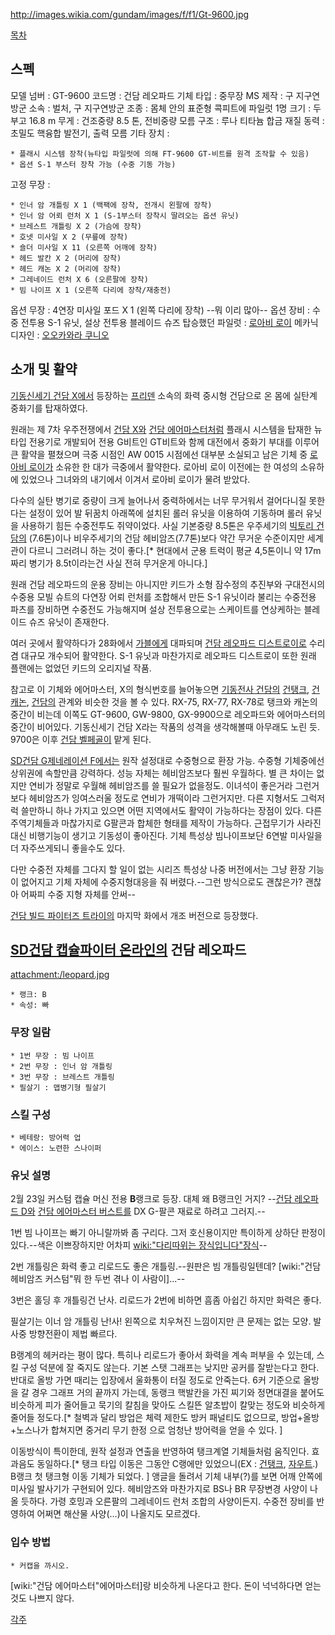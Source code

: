 http://images.wikia.com/gundam/images/f/f1/Gt-9600.jpg

[[목차]]

== 스펙 ==
모델 넘버 : GT-9600
코드명 : 건담 레오파드
기체 타입 : 중무장 MS
제작 : 구 지구연방군
소속 : 벌처, 구 지구연방군
조종 : 몸체 안의 표준형 콕피트에 파일럿 1명
크기 : 두부고 16.8 m
무게 : 건조중량 8.5 톤, 전비중량 모름
구조 : 루나 티타늄 합금 재질
동력 : 초밀도 핵융합 발전기, 출력 모름
기타 장치 :
 * 플래시 시스템 장착(뉴타입 파일럿에 의해 FT-9600 GT-비트를 원격 조작할 수 있음)
 * 옵션 S-1 부스터 장착 가능 (수중 기동 가능)
고정 무장 :
 * 인너 암 개틀링 X 1 (백팩에 장착, 전개시 왼팔에 장착)
 * 인너 암 어뢰 런처 X 1 (S-1부스터 장착시 딸려오는 옵션 유닛)
 * 브레스트 개틀링 X 2 (가슴에 장착)
 * 호넷 미사일 X 2 (무릎에 장착)
 * 숄더 미사일 X 11 (오른쪽 어깨에 장착)
 * 헤드 발칸 X 2 (머리에 장착)
 * 헤드 캐논 X 2 (머리에 장착)
 * 그레네이드 런처 X 6 (오른팔에 장착)
 * 빔 나이프 X 1 (오른쪽 다리에 장착/재충전)
옵션 무장 : 4연장 미사일 포드 X 1 (왼쪽 다리에 장착) --뭐 이리 많아--
옵션 장비 : 수중 전투용 S-1 유닛, 설상 전투용 블레이드 슈즈
탑승했던 파일럿 : [[로아비 로이]]
메카닉 디자인 : [[오오카와라 쿠니오]]

== 소개 및 활약 ==
[[기동신세기 건담 X]]에서 등장하는 [[프리덴]] 소속의 화력 중시형 건담으로 온 몸에 실탄계 중화기를 탑재하였다.

원래는 제 7차 우주전쟁에서 [[건담 X]]와 [[건담 에어마스터]]처럼 플래시 시스템을 탑재한 뉴타입 전용기로 개발되어 전용 G비트인 GT비트와 함께 대전에서 중화기 부대를 이루어 큰 활약을 펼쳤으며 극중 시점인 AW 0015 시점에선 대부분 소실되고 남은 기체 중 [[로아비 로이]]가 소유한 한 대가 극중에서 활약한다. 로아비 로이 이전에는 한 여성의 소유하에 있었으나 그녀와의 내기에서 이겨서 로아비 로이가 물려 받았다.

다수의 실탄 병기로 중량이 크게 늘어나서 중력하에서는 너무 무거워서 걸어다니질 못한다는 설정이 있어 발 뒤꿈치 아래쪽에 설치된 롤러 유닛을 이용하여 기동하며 롤러 유닛을 사용하기 힘든 수중전투도 쥐약이었다. 사실 기본중량 8.5톤은 우주세기의 [[빅토리 건담]]의 (7.6톤)이나 비우주세기의 건담 헤비암즈(7.7톤)보다 약간 무거운 수준이지만 세계관이 다르니 그러려니 하는 것이 좋다.[* 현대에서 군용 트럭이 평균 4,5톤이니 약 17m짜리 병기가 8.5t이라는건 사실 전혀 무거운게 아니다.]

원래 건담 레오파드의 운용 장비는 아니지만 키드가 소형 잠수정의 추진부와 구대전시의 수중용 모빌 슈트의 다연장 어뢰 런처를 조합해서 만든 S-1 유닛이라 불리는 수중전용 파츠를 장비하면 수중전도 가능해지며 설상 전투용으로는 스케이트를 연상케하는 블레이드 슈즈 유닛이 존재한다.

여러 곳에서 활약하다가 28화에서 [[가블]]에게 대파되며 [[건담 레오파드 디스트로이]]로 수리겸 대규모 개수되어 활약한다. S-1 유닛과 마찬가지로 레오파드 디스트로이 또한 원래 플랜에는 없었던 키드의 오리지널 작품.

참고로 이 기체와 에어마스터, X의 형식번호를 늘어놓으면 [[기동전사 건담]]의 [[건탱크]], [[건캐논]], [[건담]]의 관계와 비슷한 것을 볼 수 있다. RX-75, RX-77, RX-78로 탱크와 캐논의 중간이 비는데 이쪽도 GT-9600, GW-9800, GX-9900으로 레오파드와 에어마스터의 중간이 비어있다. 기동신세기 건담 X라는 작품의 성격을 생각해볼때 아무래도 노린 듯. 9700은 이후 [[건담 벨페골]]이 맡게 된다.

[[SD건담 G제네레이션 F]]에서는 원작 설정대로 수중형으로 환장 가능. 수중형 기체중에선 상위권에 속할만큼 강력하다. 성능 자체는 헤비암즈보다 훨씬 우월하다. 별 큰 차이는 없지만 연비가 정말로 우월해 헤비암즈를 쓸 필요가 없을정도. 이녀석이 좋은거라 그런거보다 헤비암즈가 잉여스러울 정도로 연비가 개떡이라 그런거지만. 다른 지형서도 그럭저럭 쓸만하니 하나 가지고 있으면 어떤 지역에서도 활약이 가능하다는 장점이 있다. 다른 주역기체들과 마찮가지로 G팔콘과 합체한 형태를 제작이 가능하다. 근접무기가 사라진 대신 비행기능이 생기고 기동성이 좋아진다. 기체 특성상 빔나이프보단 6연발 미사일을 더 자주쓰게되니 좋을수도 있다.

다만 수중전 자체를 그다지 할 일이 없는 시리즈 특성상 나중 버전에서는 그냥 환장 기능이 없어지고 기체 자체에 수중지형대응을 줘 버렸다.--그런 방식으로도 괜찮은가? 괜찮아 어짜피 수중 지형 자체를 안써--

[[건담 빌드 파이터즈 트라이]]의 마지막 화에서 개조 버전으로 등장했다.
== [[SD건담 캡슐파이터 온라인]]의 건담 레오파드 ==
attachment:/leopard.jpg
 * 랭크: B
 * 속성: 빠

=== 무장 일람 ===
 * 1번 무장 : 빔 나이프
 * 2번 무장 : 인너 암 개틀링
 * 3번 무장 : 브레스트 개틀링
 * 필살기 : 맵병기형 필살기

=== 스킬 구성 ===
 * 베테랑: 방어력 업
 * 에이스: 노련한 스나이퍼

=== 유닛 설명 ===
2월 23일 커스텀 캡슐 머신 전용 '''B'''랭크로 등장. 대체 왜 B랭크인 거지? --[[건담 레오파드 D]]와 [[건담 에어마스터 버스트]]를 DX G-팔콘 재료로 하려고 그러지.--

1번 빔 나이프는 빠기 아니랄까봐 좀 구리다. 그저 호신용이지만 특이하게 상하단 판정이 있다.--색은 이쁘장하지만 어차피 [[wiki:"다리따위는 장식입니다"장식]]--

2번 개틀링은 화력 좋고 리로드도 좋은 개틀링.--원판은 빔 개틀링일텐데? [wiki:"건담 헤비암즈 커스텀"뭐 한 두번 겪나 이 사람이]...--

3번은 홀딩 후 개틀링건 난사. 리로드가 2번에 비하면 흠좀 아쉽긴 하지만 화력은 좋다.

필살기는 이너 암 개틀링 난!사! 왼쪽으로 치우쳐진 느낌이지만 큰 문제는 없는 모양. 발사중 방향전환이 제법 빠르다.

B랭계의 헤커라는 평이 많다. 특히나 리로드가 좋아서 화력을 계속 퍼부을 수 있는데, 스킬 구성 덕분에 잘 죽지도 않는다. 기본 스탯 그래프는 낮지만 공커를 잘받는다고 한다. 반대로 올방 가면 때리는 입장에서 울화통이 터질 정도로 안죽는다. 6커 기준으로 올방을 갈 경우 그래프 거의 끝까지 가는데, 동랭크 핵발칸을 가진 찌기와 정면대결을 붙어도 비슷하게 피가 줄어들고 묵기의 칼침을 맞아도 스킬뜬 알초밥이 칼맞는 정도와 비슷하게 줄어들 정도다.[* 철벽과 달리 방업은 체력 제한도 방커 패널티도 없으므로, 방업+올방+노스나가 합쳐지면 중거리 무기 한정 으로 엄청난 방어력을 얻을 수 있다. ] 

이동방식이 특이한데, 원작 설정과 연출을 반영하여 탱크계열 기체들처럼 움직인다. 효과음도 동일하다.[* 탱크 타입 이동은 그동안 C랭에만 있었으니(EX : [[건탱크]], [[자우트]].) B랭크 첫 탱크형 이동 기체가 되었다. ] 앵글을 돌려서 기체 내부(?)를 보면 어깨 안쪽에 미사일 발사기가 구현되어 있다. 헤비암즈와 마찬가지로 BS나 BR 무장변경 사양이 나올 듯하다. 가령 호밍과 오른팔의 그레네이드 런처 조합의 사양이든지. 수중전 장비를 반영하여 어쩌면 해산물 사양(…)이 나올지도 모르겠다.

=== 입수 방법 ===
 * 커캡을 까시오. 
[wiki:"건담 에어마스터"에어마스터]랑 비슷하게 나온다고 한다. 돈이 넉넉하다면 얻는 것도 나쁘지 않다.



[[각주]]
